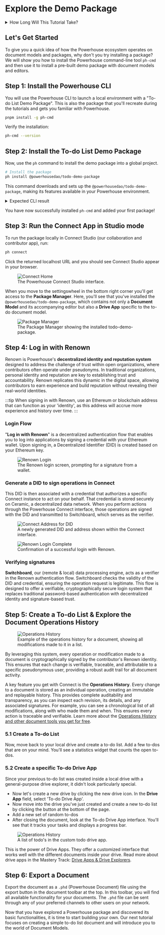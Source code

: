 # Explore the Demo Package

<details>
<summary>How Long Will This Tutorial Take?</summary>

We've designed this "Get Started" track to be as smooth as possible. The time it takes will vary based on your familiarity with modern web development tools.

- **For Experienced Developers** (familiar with TypeScript, React, and CLIs), you can expect to complete the entire four-part tutorial in approximately **1 to 1.5 hours**.
- **For Developers New to This Stack**, we recommend setting aside **3.5 to 4.5 hours**. This allows for time to understand not just the steps, but the core concepts behind them.

This is just a guideline. The goal is to learn comfortably and build a solid foundation with Powerhouse!

A more theoretical and advanced version of this tutorial can also be found in [Mastery Track - Document Model Creation](../MasteryTrack/DocumentModelCreation/WhatIsADocumentModel).
</details>

## Let's Get Started

To give you a quick idea of how the Powerhouse ecosystem operates on document models and packages, why don't you try installing a package? We will show you how to install the Powerhouse command-line tool `ph-cmd` and then use it to install a pre-built demo package with document models and editors.

## Step 1: Install the Powerhouse CLI

You will use the Powerhouse CLI to launch a local environment with a "To-do List Demo Package".
This is also the package that you'll recreate during the tutorials and gets you familiar with Powerhouse.

```bash
pnpm install -g ph-cmd
```

Verify the installation:

```bash
ph-cmd --version
```                                                   

## Step 2: Install the To-do List Demo Package

Now, use the `ph` command to install the demo package into a global project.

```bash
# Install the package
ph install @powerhousedao/todo-demo-package
```

This command downloads and sets up the `@powerhousedao/todo-demo-package`, making its features available in your Powerhouse environment.

<details>
<summary>Expected CLI result</summary>

```bash
    installing dependencies 📦 ...
     WARN  19 deprecated subdependencies found: @esbuild-kit/core-utils@3.3.2, @esbuild-kit/esm-loader@2.6.5, @npmcli/move-file@1.1.2, @paulmillr/qr@0.2.1, are-we-there-yet@3.0.1, gauge@4.0.4, glob@7.2.3, graphql-language-service-interface@2.10.2, graphql-language-service-parser@1.10.4, graphql-language-service-types@1.8.7, graphql-language-service-utils@2.7.1, inflight@1.0.6, multibase@4.0.6, multicodec@3.2.1, node-domexception@1.0.0, npmlog@6.0.2, rimraf@2.7.1, rimraf@3.0.2, sudo-prompt@8.2.5
    Packages: +1
    +
    Progress: resolved 2277, reused 2106, downloaded 1, added 1, done
     WARN  Issues with peer dependencies found
    .
    ├─┬ @powerhousedao/reactor-browser 3.1.0
    │ └─┬ @powerhousedao/analytics-engine-browser 0.6.0
    │   └── ✕ unmet peer @powerhousedao/analytics-engine-knex@0.5.1: found 0.6.0
    ├─┬ @types/react-dom 19.1.6
    │ └── ✕ unmet peer @types/react@^19.0.0: found 18.3.23
    └─┬ react-native 0.80.0
    ├── ✕ unmet peer @types/react@^19.1.0: found 18.3.23
    ├── ✕ unmet peer react@^19.1.0: found 18.3.1
    └─┬ @react-native/virtualized-lists 0.80.0
        └── ✕ unmet peer @types/react@^19.0.0: found 18.3.23

    dependencies:
    + @powerhousedao/todo-demo-package 1.1.1

    ╭ Warning ───────────────────────────────────────────────────────────────────────────────────────────────╮
    │                                                                                                        │
    │   Ignored build scripts: @acaldas/graphql-codegen-typescript-validation-schema, @apollo/protobufjs,    │
    │   @datadog/pprof, @ipshipyard/node-datachannel, @parcel/watcher, @prisma/client, @prisma/engines,      │
    │   @tailwindcss/oxide, bufferutil, esbuild, keccak, prisma, sqlite3, utf-8-validate.                    │
    │   Run "pnpm approve-builds" to pick which dependencies should be allowed to run scripts.               │
    │                                                                                                        │
    ╰────────────────────────────────────────────────────────────────────────────────────────────────────────╯

    Done in 6s using pnpm v10.9.0
    Dependency installed successfully 🎉
    ⚙️ Updating powerhouse config file...
    Config file updated successfully 🎉
```

</details>


You have now successfully installed `ph-cmd` and added your first package! 

## Step 3: Run the Connect App in Studio mode
To run the package locally in Connect Studio (our collaboration and contributor app), run:

```bash
ph connect
```
Click the returned localhost URL and you should see Connect Studio appear in your browser. 
<figure className="image-container">
  <img src={require("./images/Connect.png").default} alt="Connect Home" />
  <figcaption>The Powerhouse Connect Studio interface.</figcaption>
</figure>

When you move to the settingswheel in the bottom right corner you'll get access to the **Package Manager**. 
Here, you'll see that you've installed the `@powerhousedao/todo-demo-package`, which contains not only a **Document Model** and its accompanying editor but also a **Drive App** specific to the to-do document model. 

<figure className="image-container">
  <img src={require("./images/packagemanager.png").default} alt="Package Manager" />
  <figcaption>The Package Manager showing the installed todo-demo-package.</figcaption>
</figure>

## Step 4: Log in with Renown

Renown is Powerhouse's **decentralized identity and reputation system** designed to address the challenge of trust within open organizations, where contributors often operate under pseudonyms. In traditional organizations, personal identity and reputation are key to establishing trust and accountability. Renown replicates this dynamic in the digital space, allowing contributors to earn experience and build reputation without revealing their real-world identities.

:::tip
When signing in with Renown, use an Ethereum or blockchain address that can function as your 'identity', as this address will accrue more experience and history over time.
:::

### Login Flow 
"**Log in with Renown**" is a decentralized authentication flow that enables you to log into applications by signing a credential with your Ethereum wallet. Upon signing in, a Decentralized Identifier (DID) is created based on your Ethereum key. 

<figure className="image-container">
  <img src={require("./images/RenownLogin.png").default} alt="Renown Login" />
  <figcaption>The Renown login screen, prompting for a signature from a wallet.</figcaption>
</figure>

### Generate a DID to sign operations in Connect
This DID is then associated with a credential that authorizes a specific Connect instance to act on your behalf. That credential is stored securely on Ceramic, a decentralized data network. When you perform actions through the Powerhouse Connect interface, those operations are signed with the DID and transmitted to Switchboard, which serves as the verifier. 

<figure className="image-container">
  <img src={require("./images/ConnectAddress.png").default} alt="Connect Address for DID" />
  <figcaption>A newly generated DID and address shown within the Connect interface.</figcaption>
</figure>

<figure className="image-container">
  <img src={require("./images/LoginComplete.png").default} alt="Renown Login Complete" />
  <figcaption>Confirmation of a successful login with Renown.</figcaption>
</figure>

### Verifying signatures
**Switchboard**, our (remote & local) data processing engine, acts as a verifier in the Renown authentication flow. Switchboard checks the validity of the DID and credential, ensuring the operation request is legitimate. This flow is designed to offer a verifiable, cryptographically secure login system that replaces traditional password-based authentication with decentralized identity and signature-based trust.

## Step 5: Create a To-do List & Explore the Document Operations History

<figure className="image-container">
  <img src={require("./images/OperationsHistory.png").default} alt="Operations History" />
  <figcaption>Example of the operations history for a document, showing all modifications made to it in a list. </figcaption>
</figure>

By leveraging this system, every operation or modification made to a document is cryptographically signed by the contributor's Renown identity. This ensures that each change is verifiable, traceable, and attributable to a specific pseudonymous user, providing a robust audit trail for all document activity. 

A key feature you get with Connect is the **Operations History**. Every change to a document is stored as an individual operation, creating an immutable and replayable history. This provides complete auditability and transparency, as you can inspect each revision, its details, and any associated signatures. For example, you can see a chronological list of all modifications, along with who made them and when. This ensures every action is traceable and verifiable.
Learn more about the [Operations History and other document tools you get for free](../MasteryTrack/BuildingUserExperiences/DocumentTools/OperationHistory).


### 5.1 Create a To-do List

Now, move back to your local drive and create a to-do list. Add a few to-dos that are on your mind. You'll see a statistics widget that counts the open to-dos.

### 5.2 Create a specific To-do Drive App
Since your previous to-do list was created inside a local drive with a general-purpose drive explorer, it didn't look particularly special.

- Now let's create a new drive by clicking the new drive icon. In the **Drive App** field, select 'To-do Drive App'.  
- Now move into the drive you've just created and create a new to-do list by clicking the button at the bottom of the page. 
- Add a new set of random to-dos
- After closing the document, look at the To-do Drive App interface. You'll see that it tracks your tasks and displays a progress bar.

<figure className="image-container">
  <img src={require("./images/TodoDriveApp.png").default} alt="Operations History" />
  <figcaption>A list of todo's in the custom todo drive app. </figcaption>
</figure>

This is the power of Drive Apps. They offer a customized interface that works well with the different documents inside your drive. Read more about drive apps in the Mastery Track: [Drive Apps & Drive Explorers](../MasteryTrack/BuildingUserExperiences/BuildingADriveExplorer/WhatIsADriveApp).
## Step 6: Export a Document

Export the document as a `.phd` (Powerhouse Document) file using the export button in the document toolbar at the top. In this toolbar, you will find all available functionality for your documents. The `.phd` file can be sent through any of your preferred channels to other users on your network. 

Now that you have explored a Powerhouse package and discovered its basic functionalities, it is time to start building your own. 
Our next tutorial focuses on creating a simple to-do list document and will introduce you to the world of Document Models.

